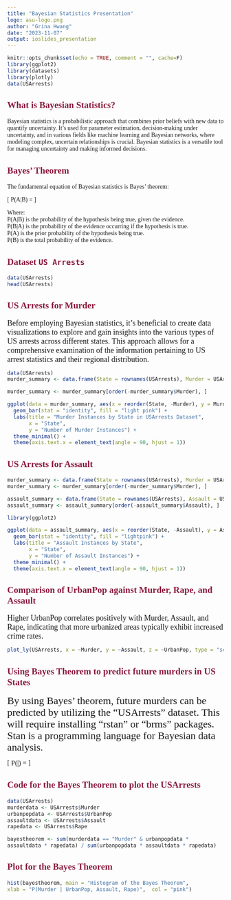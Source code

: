 ---
title: "Bayesian Statistics Presentation"
logo: asu-logo.png
author: "Grina Hwang"
date: "2023-11-07"
output: ioslides_presentation
---


<style>
.gdbar img {
width: 150px !important;
height: 80px !important;
margin: 8px 8px;
}

.gdbar {
width: 200px !important;
height: 100px !important;
}

</style>

<style type="text/css">
body, p, div, h1, h2, h3, h4, h5, ul {
color.black;
font-family: Modern Computer Roman;
}
h2 {
color: #8C1D40;
}

</style>

<style type="text/css">
slides > slide {
background: linear-gradient(#ffffff, #ffffff 85%, #ffffff);
background-color: white;
}
</style>

```{r setup, include=FALSE} 
knitr::opts_chunk$set(echo = TRUE, comment = "", cache=F) 
library(ggplot2)
library(datasets)
library(plotly)
data(USArrests)
```

## What is Bayesian Statistics?

Bayesian statistics is a probabilistic approach that combines prior beliefs with new data to quantify 
uncertainty. It's used for parameter estimation, decision-making under uncertainty, and in various 
fields like machine learning and Bayesian networks, where modeling complex, uncertain relationships is 
crucial. Bayesian statistics is a versatile tool for managing uncertainty and making informed decisions.

## Bayes' Theorem
  
  The fundamental equation of Bayesian statistics is Bayes' theorem:

\[
P(A|B) = \frac{P(B|A) \cdot P(A)}{P(B)}
\]

Where: <br>
P(A|B) is the probability of the hypothesis being true, given the evidence. <br>
P(B|A) is the probability of the evidence occurring if the hypothesis is true. <br>
P(A) is the prior probability of the hypothesis being true. <br>
P(B) is the total probability of the evidence. <br>


## Dataset `US Arrests`
```{r USArrests, echo = TRUE}
data(USArrests)
head(USArrests)
```


## US Arrests for Murder

<font size="4">Before employing Bayesian statistics, it's beneficial to create data visualizations to explore 
and gain insights into the various types of US arrests across different states. This approach allows for a comprehensive examination of the information pertaining to US arrest statistics and their regional distribution. </font>

```{r, echo = F} 
data(USArrests)
murder_summary <- data.frame(State = rownames(USArrests), Murder = USArrests$Murder)

murder_summary <- murder_summary[order(-murder_summary$Murder), ]

ggplot(data = murder_summary, aes(x = reorder(State, -Murder), y = Murder)) +
  geom_bar(stat = "identity", fill = "light pink") +
  labs(title = "Murder Instances by State in USArrests Dataset",
       x = "State",
       y = "Number of Murder Instances") +
  theme_minimal() +
  theme(axis.text.x = element_text(angle = 90, hjust = 1))
```


## US Arrests for Assault

```{r, echo = F} 
murder_summary <- data.frame(State = rownames(USArrests), Murder = USArrests$Murder)
murder_summary <- murder_summary[order(-murder_summary$Murder), ]

assault_summary <- data.frame(State = rownames(USArrests), Assault = USArrests$Assault)
assault_summary <- assault_summary[order(-assault_summary$Assault), ]

library(ggplot2)

ggplot(data = assault_summary, aes(x = reorder(State, -Assault), y = Assault)) +
  geom_bar(stat = "identity", fill = "lightpink") +
  labs(title = "Assault Instances by State",
       x = "State",
       y = "Number of Assault Instances") +
  theme_minimal() +
  theme(axis.text.x = element_text(angle = 90, hjust = 1))
```


## Comparison of UrbanPop against Murder, Rape, and Assault

<font size="4">Higher UrbanPop correlates positively with Murder, Assault, and Rape, indicating that more urbanized areas typically exhibit increased crime rates. </font>
```{r, echo = F} 
plot_ly(USArrests, x = ~Murder, y = ~Assault, z = ~UrbanPop, type = "scatter3d", mode = "markers", color = I("pink"))
```


## Using Bayes Theorem to predict future murders in US States

<font size="5">By using Bayes' theorem, future murders can be predicted by utilizing the "USArrests" dataset. This will require installing "rstan" or "brms" packages. Stan is a programming language for Bayesian data analysis.</font>

<font size="3">\[ P(\text{Murder}|\text{UrbanPop, Assault, Rape}) = 
\frac{P(\text{UrbanPop, Assault, Rape}|\text{Murder}) \cdot P(\text{Murder})}{P(\text{UrbanPop, Assault, Rape})} \]
</font>


## Code for the Bayes Theorem to plot the USArrests

```{r}
data(USArrests)
murderdata <- USArrests$Murder
urbanpopdata <- USArrests$UrbanPop
assaultdata <- USArrests$Assault
rapedata <- USArrests$Rape

bayestheorem <- sum(murderdata == "Murder" & urbanpopdata * 
assaultdata * rapedata) / sum(urbanpopdata * assaultdata * rapedata)
```


## Plot for the Bayes Theorem

```{r}
hist(bayestheorem, main = "Histogram of the Bayes Theorem", 
xlab = "P(Murder | UrbanPop, Assault, Rape)",  col = "pink")
```

